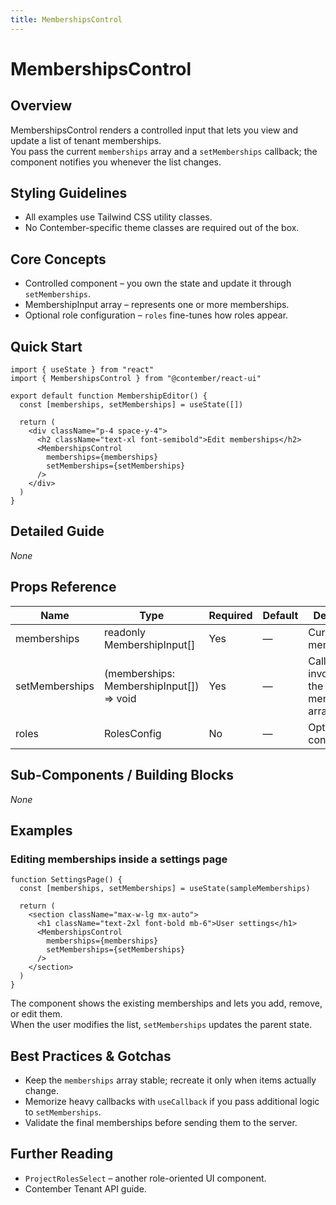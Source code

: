 ```yaml
---
title: MembershipsControl
---
```


<!-- Edited by human: false -->
<!-- Examples count: 0 -->
<!-- Source examples: 0 -->
<!-- Playground examples: 0 -->
<!-- External examples: 0 -->
<!-- Import examples: 0 -->

# MembershipsControl

## Overview
MembershipsControl renders a controlled input that lets you view and update a list of tenant memberships.  
You pass the current `memberships` array and a `setMemberships` callback; the component notifies you whenever the list changes.

## Styling Guidelines
* All examples use Tailwind CSS utility classes.  
* No Contember-specific theme classes are required out of the box.

## Core Concepts
* Controlled component – you own the state and update it through `setMemberships`.
* MembershipInput array – represents one or more memberships.
* Optional role configuration – `roles` fine-tunes how roles appear.

## Quick Start
```tsx
import { useState } from "react"
import { MembershipsControl } from "@contember/react-ui"

export default function MembershipEditor() {
  const [memberships, setMemberships] = useState([])

  return (
    <div className="p-4 space-y-4">
      <h2 className="text-xl font-semibold">Edit memberships</h2>
      <MembershipsControl
        memberships={memberships}
        setMemberships={setMemberships}
      />
    </div>
  )
}
```

## Detailed Guide
_None_

## Props Reference
| Name | Type | Required | Default | Description |
|------|------|----------|---------|-------------|
| memberships | readonly MembershipInput[] | Yes | — | Current list of memberships. |
| setMemberships | (memberships: MembershipInput[]) => void | Yes | — | Callback invoked with the updated memberships array. |
| roles | RolesConfig | No | — | Optional role configuration. |

## Sub-Components / Building Blocks
_None_

## Examples

### Editing memberships inside a settings page
```tsx
function SettingsPage() {
  const [memberships, setMemberships] = useState(sampleMemberships)

  return (
    <section className="max-w-lg mx-auto">
      <h1 className="text-2xl font-bold mb-6">User settings</h1>
      <MembershipsControl
        memberships={memberships}
        setMemberships={setMemberships}
      />
    </section>
  )
}
```
The component shows the existing memberships and lets you add, remove, or edit them.  
When the user modifies the list, `setMemberships` updates the parent state.

## Best Practices & Gotchas
* Keep the `memberships` array stable; recreate it only when items actually change.
* Memorize heavy callbacks with `useCallback` if you pass additional logic to `setMemberships`.
* Validate the final memberships before sending them to the server.

## Further Reading
* `ProjectRolesSelect` – another role-oriented UI component.
* Contember Tenant API guide.

<!-- End of Generated Documentation -->